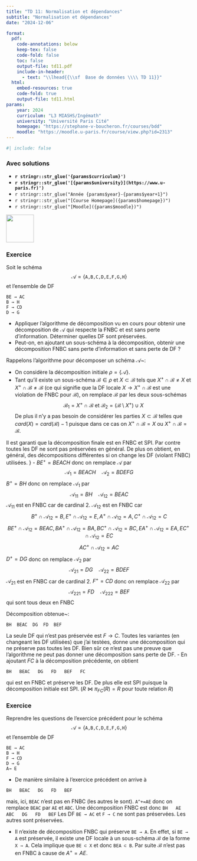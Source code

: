 ```yaml
---
title: "TD 11: Normalisation et dépendances"
subtitle: "Normalisation et dépendances"
date: "2024-12-06"

format:
  pdf:
    code-annotations: below
    keep-tex: false
    code-fold: false
    toc: false
    output-file: td11.pdf
    include-in-header:
      - text: "\\lhead{{\\sf  Base de données \\\\ TD 11}}"
  html:
    embed-resources: true
    code-fold: true
    output-file: td11.html
params:
    year: 2024 
    curriculum: "L3 MIASHS/Ingémath"
    university: "Université Paris Cité"
    homepage: "https://stephane-v-boucheron.fr/courses/bdd"
    moodle: "https://moodle.u-paris.fr/course/view.php?id=2313"
---
```



```r
#| include: false
```

::: {.content-visible when-profile='solution'} 

::: {.callout-warning}

### Avec solutions

::: 

:::


::: {layout="[80,20]"}

::: {#first-column}


- **`r stringr::str_glue('{params$curriculum}')`**
- **`r stringr::str_glue('[{params$university}](https://www.u-paris.fr)')`**
- `r stringr::str_glue("Année {params$year}-{params$year+1}")`
- `r stringr::str_glue("[Course Homepage]({params$homepage})")`  
- `r stringr::str_glue("[Moodle]({params$moodle})")`

::: 

::: {#second-column}
![](../images/UniversiteParis_monogramme_couleur_RVB.png){align="right" style="size:50px;" width=75}
:::

:::


### Exercice 

Soit le schéma
$$\mathcal{A}=\left\{\texttt{A,B,C,D,E,F,G,H}\right\}$$
et l'ensemble de DF
```
BE → AC  
B → H  
F → CD  
D → G
```


- Appliquer l'algorithme de décomposition vu en cours pour obtenir une décomposition de $\mathcal{A}$
qui respecte la FNBC et est sans perte d'information. Déterminer quelles DF sont préservées.
- Peut-on, en ajoutant un sous-schéma à la décomposition, obtenir une décomposition FNBC sans perte d'information et sans perte de DF ?



::: {.content-visible when-profile="solution"}

::::: {.callout-tip title="Solution"}

Rappelons l'algorithme pour décomposer un schéma $\mathcal{A}$~:

- On considère la décomposition initiale $\rho=\{\mathcal{A}\}$.
- Tant qu'il existe un sous-schéma $\mathcal{B}\in\rho$ et $X\subset \mathcal{B}$ tels que
$X^+\cap\mathcal{B}\not=X$ et $X^+\cap\mathcal{B}\not=\mathcal{B}$ (ce qui signifie que la DF locale $X\to X^+\cap\mathcal{B}$ est une violation de FNBC pour $\mathcal{B}$), on remplace $\mathcal{B}$ par les deux sous-schémas
$$\mathcal{B}_1=X^+\cap\mathcal{B} \text{ et } \mathcal{B}_2=(\mathcal{B}\setminus X^+)\cup X$$
De plus il n'y a pas besoin de considérer les parties $X\subset\mathcal{B}$ telles que $card(X)=card(\mathcal{B})-1$
puisque dans ce cas on $X^+\cap \mathcal{B}=X$ ou $X^+\cap\mathcal{B}=\mathcal{B}$.

Il est garanti que la décomposition finale est en FNBC et SPI. Par contre toutes les DF ne sont pas préservées en général. De plus on obtient, en général, des décompositions différentes si on change les DF (violant FNBC) utilisées.
}
- $BE^+=BEACH$ donc on remplace $\mathcal{A}$ par
$$ \mathcal{A}_1=BEACH \quad \mathcal{A}_2=BDEFG$$
$B^+=BH$ donc on remplace $\mathcal{A}_1$ par
$$\mathcal{A}_{11}=BH \quad \mathcal{A}_{12}=BEAC$$
$\mathcal{A}_{11}$ est en FNBC car de cardinal 2. $\mathcal{A}_{12}$ est en FNBC car
$$B^+\cap\mathcal{A}_{12}=B, E^+\cap\mathcal{A}_{12}=E, A^+\cap\mathcal{A}_{12}=A, C^+\cap\mathcal{A}_{12}=C $$
$$BE^+\cap\mathcal{A}_{12}=BEAC, BA^+\cap\mathcal{A}_{12}=BA, BC^+\cap\mathcal{A}_{12}=BC, EA^+\cap\mathcal{A}_{12}=EA, EC^+\cap\mathcal{A}_{12}=EC$$
$$ AC^+\cap\mathcal{A}_{12}=AC$$
$D^+=DG$ donc on remplace $\mathcal{A}_2$ par
$$\mathcal{A}_{21}=DG \quad \mathcal{A}_{22}=BDEF$$
$\mathcal{A}_{21}$ est en FNBC car de cardinal 2.
$F^+=CD$ donc on remplace $\mathcal{A}_{22}$ par
$$\mathcal{A}_{221}=FD \quad \mathcal{A}_{222}=BEF$$
qui sont tous deux en FNBC

Décomposition obtenue~:
```
BH  BEAC  DG  FD  BEF
```

La seule DF qui n'est pas préservée est $F\to C$.
Toutes les variantes (en changeant les DF utilisées) que j'ai testées,
donne une décomposition qui ne préserve pas toutes les DF. Bien sûr ce n'est pas une preuve que l'algorithme ne peut pas donner une décomposition sans perte de DF.
- En ajoutant $FC$ à la décomposition précédente, on obtient
```
BH   BEAC   DG   FD   BEF   FC
```
qui est en FNBC et préserve les DF. De plus elle est SPI puisque la décomposition initiale est SPI.
($R \bowtie \pi_{FC}(R)=R$ pour toute relation $R$)

:::::

:::


### Exercice
Reprendre les questions de l'exercice précédent pour le schéma
$$\mathcal{A}=\left\{\texttt{A,B,C,D,E,F,G,H}\right\}$$
et l'ensemble de DF
```
BE → AC  
B → H
F → CD
D → G
A→ E
```


::: {.content-visible when-profile="solution"} 

::::: {.callout-tip title="Solution"}

- De manière similaire à l'exercice précédent on arrive à
```
BH   BEAC   DG   FD   BEF
```
mais, ici, `BEAC` n'est pas en FNBC (les autres le sont).
`A^+=AE` donc on remplace `BEAC` par `AE` et `ABC`.
Une décomposition FNBC est donc
`BH   AE   ABC   DG   FD   BEF`
Les DF `BE → AC` et `F → C` ne sont pas préservées. Les autres sont préservées.

- Il n'existe de décomposition FNBC qui préserve `BE → A`. En effet, si `BE → A`
est préservée, il existe une DF locale à un sous-schéma $\mathcal{B}$ de la forme `X → A`.
Cela implique que `BE ⊂ X` et donc `BEA ⊂ B`. Par suite $\mathcal{B}$ n'est pas en FNBC à cause de $A^+=AE$.

:::::

:::

